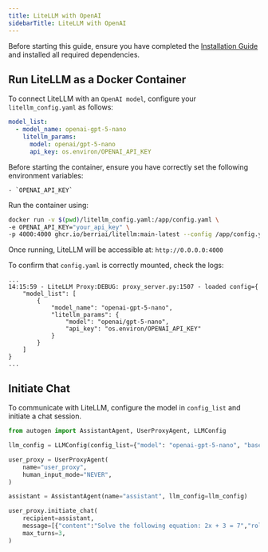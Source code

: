 ```yaml
---
title: LiteLLM with OpenAI
sidebarTitle: LiteLLM with OpenAI
---
```


Before starting this guide, ensure you have completed the [Installation Guide](/docs/user-guide/models/litellm-proxy-server/installation) and installed all required dependencies.

## Run LiteLLM as a Docker Container

To connect LiteLLM with an `OpenAI model`, configure your `litellm_config.yaml` as follows:

```yaml
model_list:
  - model_name: openai-gpt-5-nano
    litellm_params:
      model: openai/gpt-5-nano
      api_key: os.environ/OPENAI_API_KEY

```

Before starting the container, ensure you have correctly set the following environment variables:

    - `OPENAI_API_KEY`

Run the container using:
```bash
docker run -v $(pwd)/litellm_config.yaml:/app/config.yaml \
-e OPENAI_API_KEY="your_api_key" \
-p 4000:4000 ghcr.io/berriai/litellm:main-latest --config /app/config.yaml --detailed_debug
```

Once running, LiteLLM will be accessible at: `http://0.0.0.0:4000`


To confirm that `config.yaml` is correctly mounted, check the logs:

```console
...
14:15:59 - LiteLLM Proxy:DEBUG: proxy_server.py:1507 - loaded config={
    "model_list": [
        {
            "model_name": "openai-gpt-5-nano",
            "litellm_params": {
                "model": "openai/gpt-5-nano",
                "api_key": "os.environ/OPENAI_API_KEY"
            }
        }
    ]
}
...
```

## Initiate Chat
To communicate with LiteLLM, configure the model in `config_list` and initiate a chat session.

```python
from autogen import AssistantAgent, UserProxyAgent, LLMConfig

llm_config = LLMConfig(config_list={"model": "openai-gpt-5-nano", "base_url": "http://0.0.0.0:4000"})

user_proxy = UserProxyAgent(
    name="user_proxy",
    human_input_mode="NEVER",
)

assistant = AssistantAgent(name="assistant", llm_config=llm_config)

user_proxy.initiate_chat(
    recipient=assistant,
    message=[{"content":"Solve the following equation: 2x + 3 = 7","role":"user"}],
    max_turns=3,
)
```
